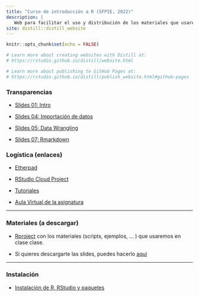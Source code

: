 ```yaml
---
title: "Curso de introducción a R (SFPIE, 2022)"
description: |
   Web para facilitar el uso y distribución de los materiales que usaré,  [`pedro.j.perez@uv.es`](mailto:pedro.j.perez@uv.es), en el curso de introducción a R del SFPIE en 2022.  El repo en Github está [aquí](https://github.com/perezp44/slides_05_data-munging.html). 
site: distill::distill_website
---
```


```r
knitr::opts_chunk$set(echo = FALSE)

# Learn more about creating websites with Distill at:
# https://rstudio.github.io/distill/website.html

# Learn more about publishing to GitHub Pages at:
# https://rstudio.github.io/distill/publish_website.html#github-pages

```



### Transparencias

- [Slides 01: Intro](./materiales/slides_01_intro_v2.html){target="_blank"}

- [Slides 04: Importación de datos](./materiales/slides_04_cargar-datos.html){target="_blank"}

- [Slides 05: Data Wrangling](./materiales/slides_05_data-munging.html){target="_blank"}

- [Slides 07: Rmarkdown](./materiales/slides_07_rmarkdown.html){target="_blank"}


### Logística (enlaces)


- [Etherpad](https://etherpad.wikimedia.org/p/curso_intro_DS_UV){target="_blank"}


- [RStudio Cloud Project](https://rstudio.cloud/project/2860324){target="_blank"}


- [Tutoriales](https://perezp44.github.io/intro-ds-21-22-web/04-tutoriales.html){target="_blank"}


- [Aula Virtual de la asignatura](https://aulavirtual.uv.es/course/view.php?id=36399){target="_blank"} 


-------------------

### Materiales (a descargar)

- [Rproject](./materiales/curso_R_pjp.zip){target="_blank"} con los materiales (scripts, ejemplos, ... ) que usaremos en clase clase.

- Si quieres descargarte las slides, puedes hacerlo [aquí](./materiales/slides_SFPIE.zip)


-------------------

### Instalación

- [Instalación de R, RStudio y paquetes](./materiales/01_instrucciones-instalacion-SFPIE.html){target="_blank"}

